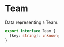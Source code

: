 # Team

Data representing a Team.

```typescript
export interface Team {
  [key: string]: unknown;
}
```
